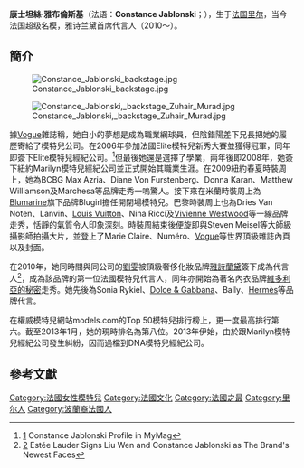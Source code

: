 {{expand|time=2010-12-25T07:44:14+00:00}}
{{藝人
| 姓名     = Constance Jablonski<br>康士坦絲·雅布倫斯基
| 類型     = 模特兒
| image     = Elie Saab backstage pap p-é 2011 (5058024900).jpg
| imagesize = 260px
| 圖片簡介 = 
| 國籍     = {{FRA}}
| 民族     = 
| 籍貫     = {{FRA}}<BR>{{POL}}
| 出生日期 = {{birth date and age|1991|4|17}}
| 出生地點 = {{FRA}}[[里爾|里爾]]
| 語言     = [[英語|英語]]、[[法語|法語]]、[[波兰語|波兰語]]
| 出道日期 = 
| 代表作   = '''Estée Lauder'''<br>（雅诗兰黛，2010～）
| 活躍年代 = 2006～
| 獎項     = 维多利亚的秘密时尚秀<br>（2010～）
| IMDb    = 
}}

{{Infobox model
| height        = {{height|m=1.80}}<ref name=FMD>{{cite web |url= http://www.fashionmodeldirectory.com/models/constance_jablonski/ |title= Constance Jablonski |publisher= [[Fashion_Model_Directory|Fashion Model Directory]] |accessdate= 2010-04-17 |archive-date= 2017-11-02 |archive-url= https://web.archive.org/web/20171102140405/http://www.fashionmodeldirectory.com/models/constance_jablonski/ |dead-url= no }}</ref>
| weight        =
| hair_color    = 浅金
| eye_color     = 深蓝
| measurements  = 86-63-90 (EU)<br>34-25-35 (US)
| dress_size    = 34 (EU), 4 (US)  
| shoe_size     = 41 (EU), 10 (US)
| agency        = {{flagicon|USA}} [[纽约|纽约]]：DNA Model M<br/>
{{flagicon|FRA}} [[巴黎|巴黎]]：Viva Models <br>{{flagicon|UK}} [[伦敦|伦敦]]：Viva Models <br/>
{{flagicon|ITA}} [[米兰|米兰]]：Elite Model M
| website       = <ref name="Supermodel Constance Jablonski in $3M Agency Suit">[http://abcnews.go.com/blogs/entertainment/2013/01/supermodel-constance-jablonski-in-3m-agency-suit/] {{Wayback|url=http://abcnews.go.com/blogs/entertainment/2013/01/supermodel-constance-jablonski-in-3m-agency-suit/ |date=20210226043856 }} Supermodel Constance Jablonski in $3M Agency Suit</ref><br/>
}}
'''康士坦絲·雅布倫斯基'''（法语：'''Constance Jablonski'''；{{bd|1991年|4月17日|catIdx=J}}），生于[[法国|法国]][[里尔|里尔]]，当今法国超级名模，雅诗兰黛首席代言人（2010～）。

== 簡介 ==
[[File:Constance_Jablonski_backstage.jpg|thumb]]

[[File:Constance_Jablonski,_backstage_Zuhair_Murad.jpg|thumb]]


據[[时尚_(杂志)|Vogue]]雜誌稱，她自小的夢想是成為職業網球員，但陰錯陽差下兄長把她的履歷寄給了模特兒公司。在2006年參加法國Elite模特兒新秀大賽並獲得冠軍，同年即簽下Elite模特兒經紀公司。<ref name="Constance Jablonski Profile in MyMag">[http://nymag.com/fashion/models/cjablonski/constancejablonski/] {{Wayback|url=http://nymag.com/fashion/models/cjablonski/constancejablonski/ |date=20210412204245 }} Constance Jablonski Profile in MyMag</ref>但最後她還是選擇了學業，兩年後即2008年，她簽下紐約Marilyn模特兒經紀公司並正式開始其職業生涯。在2009紐約春夏時裝周上，她為BCBG Max Azria、Diane Von Furstenberg、Donna Karan、Matthew Williamson及Marchesa等品牌走秀一嗚驚人。接下來在米蘭時裝周上為[[Blumarine|Blumarine]]旗下品牌Blugirl擔任開閉場模特兒。巴黎時裝周上也為Dries Van Noten、Lanvin、[[Louis_Vuitton|Louis Vuitton]]、Nina Ricci及[[Vivienne_Westwood|Vivienne Westwood]]等一線品牌走秀，恬靜的氣質令人印象深刻。時裝周結束後便旋即與Steven Meisel等大師級攝影師拍攝大片，並登上了Marie Claire、Numéro、[[时尚_(杂志)|Vogue]]等世界頂級雜誌內頁以及封面。 

在2010年，她同時間與同公司的[[劉雯|劉雯]]被頂級奢侈化妝品牌[[雅詩蘭黛|雅詩蘭黛]]簽下成為代言人<ref name="Estée Lauder Signs Liu Wen and Constance Jablonski as The Brand's Newest Facesg">[http://fashionista.com/2010/04/estee-lauder-signs-liu-wen-and-constance-jablonksi-as-the-brands-newest-faces/] Estée Lauder Signs Liu Wen and Constance Jablonski as The Brand's Newest Faces</ref>，成為該品牌的第一位法國模特兒代言人，同年亦開始為著名內衣品牌[[維多利亞的秘密|維多利亞的秘密]]走秀。她先後為Sonia Rykiel、[[Dolce_&_Gabbana|Dolce & Gabbana]]、Bally、[[Hermès|Hermès]]等品牌代言。

在權威模特兒網站models.com的Top 50模特兒排行榜上，更一度最高排行第六。截至2013年1月，她的現時排名為第八位。2013年伊始，由於跟Marilyn模特兒經紀公司發生糾紛，因而過檔到DNA模特兒經紀公司。

== 參考文獻 ==
<references />

{{超模世界排名前十位}}

{{DEFAULTSORT:Jablonski, Constance}}

[[Category:法國女性模特兒|Category:法國女性模特兒]]
[[Category:法國文化|Category:法國文化]]
[[Category:法國之最|Category:法國之最]]
[[Category:里尔人|Category:里尔人]]
[[Category:波蘭裔法國人|Category:波蘭裔法國人]]